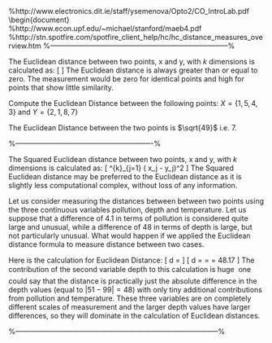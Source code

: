 
%http://www.electronics.dit.ie/staff/ysemenova/Opto2/CO_IntroLab.pdf
\begin{document}
\noindent \textbf{\textit{(Remark: We will focus on distance measures used in Cluster Analysis here. Later in the semester, we will revert later to other distance metrics, specifically measures that are commonly encountered in multivariate statistics, e.g Mahalanobis Distance.)}}
%http://www.econ.upf.edu/~michael/stanford/maeb4.pdf
%http://stn.spotfire.com/spotfire_client_help/hc/hc_distance_measures_overview.htm
\section*{Distance Measures for Cluster Analysis}
\begin{itemize}
\item There are various measures to express (dis)similarity between pairs of objects.
A straightforward way to assess two objects proximity is by drawing a straight line
between them. This type of distance is also referred to as
\textbf{\textit{Euclidean distance}} (or straight-line distance) and is the most commonly used type
when it comes to analyzing ratio or interval-scaled data.
\begin{figure}[h!]
	\begin{center}
		% Requires \usepackage{graphicx}
		\includegraphics[scale=0.6]{images/EuclidDistance1.jpg}
	\end{center}
\end{figure}

The Euclidean distance is the square root of the sum of the squared differences in
the variables values. Suppose B and C were positioned as $(7,6)$ and $(6,5)$ respectively.
\begin{figure}[h!]
	\begin{center}
		% Requires \usepackage{graphicx}
		\includegraphics[scale=0.6]{images/EuclidDistance2.jpg}
	\end{center}
\end{figure}

This distance corresponds to the length of the line that connects objects B and C.
In this case, we only used two variables but we can easily add more under the root
sign in the formula. However, each additional variable will add a dimension to our
analysis (e.g., with ten clustering variables, we have to deal with ten
dimensions), making it impossible to represent the solution graphically.

\item  The \textbf{\textit{Squared Euclidean distance}} uses the same equation as the Euclidean distance metric, but does not take the square root. For the previous example, the squared Euclidean distance between B and C is 2.
As a result, clustering with the Squared Euclidean distance is computationally faster than clustering with the regular Euclidean distance.

\item We can compute the distance between all other pairs of objects. All
these distances are usually expressed by means of a \textit{\textbf{distance matrix}}. In this distance
matrix, the non-diagonal elements express the distances between pairs of objects
and zeros on the diagonal (the distance from each object to itself is, of course, 0). In
our example, the distance matrix is an $8 \times 8$ table with the lines and rows
representing the objects under consideration.
\begin{figure}[h!]
	\begin{center}
		% Requires \usepackage{graphicx}
		\includegraphics[scale=0.6]{images/DistanceMatrix.jpg}
	\end{center}
\end{figure}
\newpage
\item There are also alternative distance measures: The \textbf{\textit{Manhattan distance}} or city-block distance uses the sum of the variables absolute differences.
\begin{itemize}
	\item[$\ast$] This is often called the Manhattan metric
	as it is akin to the walking distance between two points in a city like New Yorks
	Manhattan district, where the distance equals the number of blocks in the directions
	North-South and East-West.
\end{itemize}  Using the points B and C that we used previously, the manhattan distance is computed as follows:
\begin{figure}[h!]
	\begin{center}
		% Requires \usepackage{graphicx}
		\includegraphics[scale=0.6]{images/Manhattan.jpg}
	\end{center}
\end{figure}
\item When working with metric (or ordinal) data, researchers frequently use
the \textbf{\textit{Chebychev distance}}, which is the maximum of the absolute difference in the
clustering variables values. For B and C, this result is:

\begin{figure}[h!]
	\begin{center}
		% Requires \usepackage{graphicx}
		\includegraphics[scale=0.6]{images/Chebyshev.jpg}
	\end{center}
\end{figure}
\item There are other distance measures such as the Angular, Canberra or Mahalanobis
distance. In many situations, the \textbf{\textit{Mahalanobis
		distance}} is desirable as this measure compensates for \textbf{\textit{multi-collinearity}}
between the clustering variables. However, it is unfortunately not menu-accessible
in SPSS for cluster analysis.
\end{itemize}
%---------------------------------------------------------------------------%
\newpage
\section*{Euclidean Distance Metrics}
\begin{itemize}
\item The most straightforward and generally accepted way of computing distances between objects in a multi-dimensional space is to compute Euclidean distances, an extension of Pythagoras's theorem. If we had a two- or three-dimensional space this measure is the actual geometric distance between objects in the space (i.e. as if measured with a ruler).
	
\item In a univariate example, the Euclidean distance between two values is the arithmetic difference, i.e. \textbf{\textit{value1 - value2}}. In the bivariate case, the minimum distance is the hypotenuse of a triangle formed from the points, as in Pythagoras's theorem.
	
\item Although difficult to visualize, an extension of the Pythagoras's theorem will give the distance between two points in n-dimensional space. The squared Euclidean distance is used more often than the simple Euclidean distance in order to place progressively greater weight on objects that are further apart. Euclidean (and squared Euclidean) distances are usually computed from raw data, and not from transformed data, e.g. standardized data.
\end{itemize}



\subsection*{Euclidean Distance}
The Euclidean distance between two points, x and y, with $k$ dimensions is calculated as:
\[ \sqrt{ \sum^{k}_{j=1} ( x_j - y_j)^2 } \]
The Euclidean distance is always greater than or equal to zero. The measurement would be zero for identical points and high for points that show little similarity.

\subsubsection*{Example}
Compute the Euclidean Distance between the following points:
$X = \{1,5,4,3\}$ and $Y = \{2,1,8,7\}$

\begin{center}
\begin{tabular}{|c|c|c|c|}
  \hline
$x_j$	&	$y_j$	&   $x_j - y_j$	&	$(x_j - y_j)^2$	\\ \hline
1	&	2	&	-1	&	1	\\
5	&	1	&	4	&	16	\\
4	&	8	&	-4	&	16	\\
3	&	7	&	-4	&	16	\\ \hline
	&		&		&	49	\\ \hline
\end{tabular}
\end{center}
The Euclidean Distance between the two points is $\sqrt{49}$ i.e. 7.

%----------------------------------------------------------%
\subsection*{Standardized Euclidean distance}
The Squared Euclidean distance between two points, x and y, with $k$ dimensions is calculated as:
\[ \sum^{k}_{j=1} ( x_j - y_j)^2  \]
The Squared Euclidean distance may be preferred to the Euclidean distance as it is slightly less computational complex, without loss of any information.



Let us consider measuring the distances between between two points using
the three continuous variables pollution, depth and temperature. Let us suppose that a difference of 4.1 in terms of pollution is considered quite large and unusual, while a difference of 48 in terms of depth is large, but not particularly unusual.
What would happen if we applied the Euclidean distance formula to measure distance between two cases.
\begin{center}
\begin{tabular}{|c|c|c|}
  \hline
  % after \\: \hline or \cline{col1-col2} \cline{col3-col4} ...
Variables & case 1 & case 2 \\ \hline 
Pollution & 6.0 & 1.9 \\
Depth & 51 & 99 \\
Temp & 3.0 & 2.9 \\
  \hline
\end{tabular}
\end{center}

Here is the calculation for Euclidean Distance:
\[ d = \sqrt{(6.0 - 1.9)^2 + (51 - 99)^2 + (3.0 - 2.9)^2}   \]
 \[ d = \sqrt{16.81 + 2304 + 0.01} = \sqrt{2320.82} = 48.17 \]
\noindent The contribution of the second variable depth to this calculation is huge  one could say
that the distance is practically just the absolute difference in the depth values (equal to
$|51-99| = 48$) with only tiny additional contributions from pollution and temperature. These three variables are on
completely different scales of measurement and the larger depth values have larger differences, so they will dominate in the calculation of Euclidean distances.




%--------------------------------------------------------------------------------------%

\subsection*{Cosine Similarity}
\begin{itemize}
	\item Cosine similarity is a measure of similarity between two non-zero vectors of an inner product space that measures the cosine of the angle between them. 
	\item The cosine of 0 degrees is 1, and it is less than 1 for any other angle in the interval $[0,2\pi)$. \item It is thus a judgment of orientation and not magnitude: two vectors with the same orientation have a cosine similarity of 1, two vectors at 90 degrees have a similarity of 0, and two vectors diametrically opposed have a similarity of -1, independent of their magnitude. 
	\item Cosine similarity is particularly used in positive space, where the outcome is neatly bounded in [0,1].
	
\end{itemize}
\newpage \begin{figure}[h!]
 	\centering
 	\includegraphics[width=0.55\linewidth]{images/cosinesimilarity}
 	\caption{Euclidean Distance vs Cosine Similarity}
 	\label{fig:cosinesimilarity}
 \end{figure}
\begin{itemize}
	\item This is a visual representation of euclidean distance ($d$) and cosine similarity ($\theta$). While cosine looks at the angle between vectors (thus not taking into regard their weight or magnitude), euclidean distance is similar to using a ruler to actually measure the distance.
	\item Cosine similarity is generally used as a metric for measuring distance when the magnitude of the vectors does not matter (i.e. Text Analytics). 
\end{itemize} 
